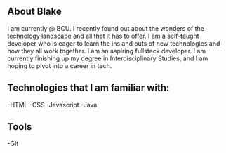 ## About Blake

I am currently @ BCU. I recently found out about the wonders of the technology landscape and all that it has to offer.
I am a self-taught developer who is eager to learn the ins and outs of new technologies and how they all work together.
I am an aspiring fullstack developer. I am currently finishing up my degree in Interdisciplinary Studies, and I am hoping to
pivot into a career in tech. 

## Technologies that I am familiar with:

-HTML
-CSS
-Javascript
-Java

## Tools

-Git
